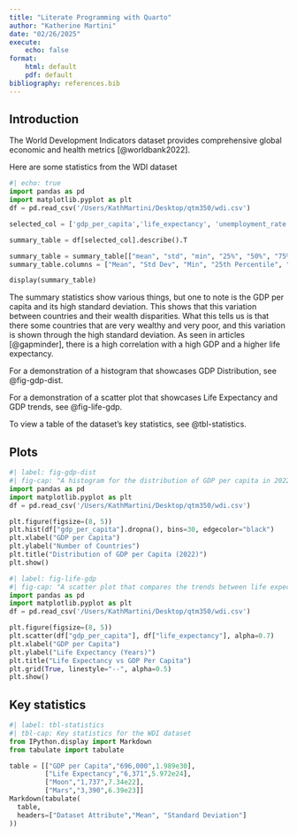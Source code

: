 ```yaml
---
title: "Literate Programming with Quarto"
author: "Katherine Martini"
date: "02/26/2025"
execute: 
    echo: false
format:
    html: default
    pdf: default
bibliography: references.bib
---
```

## Introduction
The World Development Indicators dataset provides comprehensive global economic and health metrics [@worldbank2022]. 


Here are some statistics from the WDI dataset
```python
#| echo: true
import pandas as pd
import matplotlib.pyplot as plt
df = pd.read_csv('/Users/KathMartini/Desktop/qtm350/wdi.csv')

selected_col = ['gdp_per_capita','life_expectancy', 'unemployment_rate']

summary_table = df[selected_col].describe().T

summary_table = summary_table[["mean", "std", "min", "25%", "50%", "75%", "max"]]
summary_table.columns = ["Mean", "Std Dev", "Min", "25th Percentile", "Median", "75th Percentile", "Max"]

display(summary_table)
```

The summary statistics show various things, but one to note is the GDP per capita and its high standard deviation. This shows that this variation between countries and their wealth disparities. What this tells us is that there some countries that are very wealthy and very poor, and this variation is shown through the high standard deviation. As seen in articles [@gapminder], there is a high correlation with a high GDP and a higher life expectancy.  

For a demonstration of a histogram that showcases GDP Distribution, see @fig-gdp-dist.

For a demonstration of a scatter plot that showcases Life Expectancy and GDP trends, see @fig-life-gdp.

To view a table of the dataset's key statistics, see @tbl-statistics.

## Plots

```python
#| label: fig-gdp-dist
#| fig-cap: "A histogram for the distribution of GDP per capita in 2022"
import pandas as pd
import matplotlib.pyplot as plt
df = pd.read_csv('/Users/KathMartini/Desktop/qtm350/wdi.csv')

plt.figure(figsize=(8, 5))
plt.hist(df["gdp_per_capita"].dropna(), bins=30, edgecolor="black")
plt.xlabel("GDP per Capita")
plt.ylabel("Number of Countries")
plt.title("Distribution of GDP per Capita (2022)")
plt.show()
```


```python
#| label: fig-life-gdp
#| fig-cap: "A scatter plot that compares the trends between life expectancy and GDP trends in 2022"
import pandas as pd
import matplotlib.pyplot as plt
df = pd.read_csv('/Users/KathMartini/Desktop/qtm350/wdi.csv')

plt.figure(figsize=(8, 5))
plt.scatter(df["gdp_per_capita"], df["life_expectancy"], alpha=0.7)
plt.xlabel("GDP per Capita")
plt.ylabel("Life Expectancy (Years)")
plt.title("Life Expectancy vs GDP Per Capita")
plt.grid(True, linestyle="--", alpha=0.5)
plt.show()  
```

## Key statistics

```python
#| label: tbl-statistics
#| tbl-cap: Key statistics for the WDI dataset
from IPython.display import Markdown
from tabulate import tabulate

table = [["GDP per Capita","696,000",1.989e30],
         ["Life Expectancy","6,371",5.972e24],
         ["Moon","1,737",7.34e22],
         ["Mars","3,390",6.39e23]]
Markdown(tabulate(
  table, 
  headers=["Dataset Attribute","Mean", "Standard Deviation"]
))
```